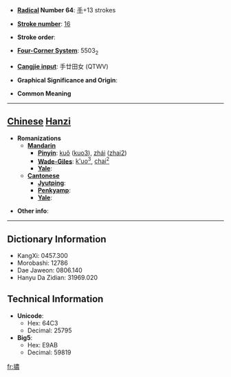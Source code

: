 * '''[[Wiktionary:Chinese radical index| Radical]] Number 64''': [[Wiktionary:Chinese radical index 手|手]]+13 strokes

* '''[[Wiktionary:Chinese total strokes index|Stroke number]]''': [[Wiktionary:Chinese total strokes index 16|16]]

* '''Stroke order''': 

* '''[[Wiktionary:Chinese four corner index|Four-Corner System]]''': 5503<sub>2</sub>

* '''[[Wiktionary:Chinese Cangjie index|Cangjie input]]''': 手廿田女 (QTWV)

* '''Graphical Significance and Origin''': 

* '''Common Meaning'''

----

== [[Chinese]] [[Hanzi]] ==

* '''Romanizations'''
** '''[[Mandarin]]'''
*** '''[[Pinyin]]''': [[kuǒ]] ([[kuo3]]), [[zhái]] ([[zhai2]])
*** '''[[Wade-Giles]]''': [[k'uo3|k'uo<sup>3</sup>]], [[chai2|chai<sup>2</sup>]]
*** '''[[Yale]]''': 
** '''[[Cantonese]]'''
*** '''[[Jyutping]]''':
*** '''[[Penkyamp]]''': 
*** '''[[Yale]]''': 

* '''Other info''': 

----

== Dictionary Information ==

* KangXi: 0457.300
* Morobashi: 12786
* Dae Jaweon: 0806.140
* Hanyu Da Zidian: 31969.020

== Technical Information ==

* '''Unicode''':
** Hex: 64C3
** Decimal: 25795
* '''Big5''':
** Hex: E9AB
** Decimal: 59819

[[fr:擃]]